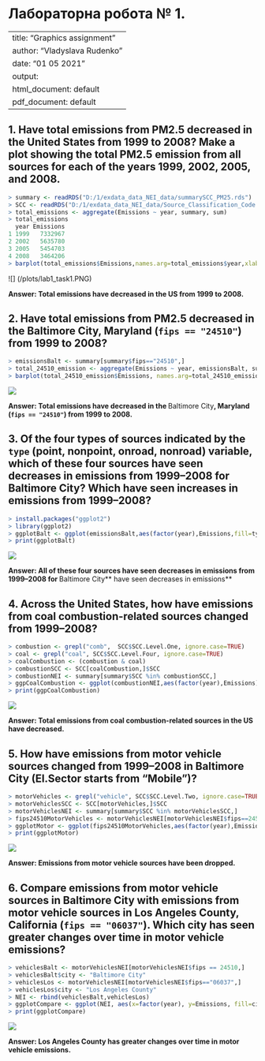 Лабораторна робота № 1.
================
---
title: "Graphics assignment"
author: "Vladyslava Rudenko"
date: "01 05 2021"
output:
  html_document: default
  pdf_document: default
---
## 1. Have total emissions from PM2.5 decreased in the United States from 1999 to 2008? Make a plot showing the **total** PM2.5 emission from all sources for each of the years 1999, 2002, 2005, and 2008.

``` r
> summary <- readRDS("D:/1/exdata_data_NEI_data/summarySCC_PM25.rds")
> SCC <- readRDS("D:/1/exdata_data_NEI_data/Source_Classification_Code.rds")
> total_emissions <- aggregate(Emissions ~ year, summary, sum)
> total_emissions
  year Emissions
1 1999   7332967
2 2002   5635780
3 2005   5454703
4 2008   3464206
> barplot(total_emissions$Emissions,names.arg=total_emissions$year,xlab="Year",ylab="Emissions",main="Total Emissions", col = "steelblue")
```

![] (/plots/lab1_task1.PNG)


**Answer: Total emissions have decreased in the US from 1999 to 2008.**

## 2. Have total emissions from PM2.5 decreased in the **Baltimore City**, Maryland (`fips == "24510"`) from 1999 to 2008?

```r
> emissionsBalt <- summary[summary$fips=="24510",]
> total_24510_emission <- aggregate(Emissions ~ year, emissionsBalt, sum)
> barplot(total_24510_emission$Emissions, names.arg=total_24510_emission$year, xlab="Year", ylab="Emissions", main="Total Emissions in the Baltimore City", col = "steelblue")
```
![](plots/lab1_task2.png)

**Answer: Total emissions have decreased in the **Baltimore City**, Maryland (`fips == "24510"`) from 1999 to 2008.**

## 3. Of the four types of sources indicated by the `type` (point, nonpoint, onroad, nonroad) variable, which of these four sources have seen decreases in emissions from 1999–2008 for **Baltimore City**? Which have seen increases in emissions from 1999–2008?

```r
> install.packages("ggplot2")
> library(ggplot2)
> ggplotBalt <- ggplot(emissionsBalt,aes(factor(year),Emissions,fill=type)) + geom_bar(stat="identity") + scale_fill_manual(values = c("tomato","skyblue","orange","purple")) + theme_bw() + guides() + facet_grid(.~type,scales = "free",space = "free") + labs(x="Year", y=expression("Total Emission")) + labs(title=expression("Emissions in Baltimore City"))
> print(ggplotBalt)
```
![](plots/lab1_task3.png)

**Answer: All of these four sources have seen decreases in emissions from 1999–2008 for **Baltimore City** have seen decreases in emissions**

## 4. Across the United States, how have emissions from coal combustion-related sources changed from 1999–2008?

```r
> combustion <- grepl("comb",  SCC$SCC.Level.One, ignore.case=TRUE)
> coal <- grepl("coal", SCC$SCC.Level.Four, ignore.case=TRUE) 
> coalCombustion <- (combustion & coal)
> combustionSCC <- SCC[coalCombustion,]$SCC
> combustionNEI <- summary[summary$SCC %in% combustionSCC,]
> ggpCoalCombustion <- ggplot(combustionNEI,aes(factor(year),Emissions)) + geom_bar(stat="identity") +  theme_bw() +  guides() + labs(x="Year", y=expression("Total emission")) + labs(title=expression("Coal combustion emissions"))
> print(ggpCoalCombustion)
```
![](plots/lab1_task4.png)

**Answer: Total emissions from coal combustion-related sources in the US have decreased.**

## 5. How have emissions from motor vehicle sources changed from 1999–2008 in **Baltimore City** (EI.Sector starts from "Mobile")?

```r
> motorVehicles <- grepl("vehicle", SCC$SCC.Level.Two, ignore.case=TRUE)
> motorVehiclesSCC <- SCC[motorVehicles,]$SCC
> motorVehiclesNEI <- summary[summary$SCC %in% motorVehiclesSCC,]
> fips24510MotorVehicles <- motorVehiclesNEI[motorVehiclesNEI$fips==24510,]
> ggplotMotor <- ggplot(fips24510MotorVehicles,aes(factor(year),Emissions)) + geom_bar(stat="identity") + theme_bw() +  guides() + labs(x="Year", y=expression("Total emission")) +  labs(title=expression("Motor vehicle emissions"))
> print(ggplotMotor)
```
![](plots/lab1_task5.png)

**Answer: Emissions from motor vehicle sources have been dropped.**

## 6. Compare emissions from motor vehicle sources in Baltimore City with emissions from motor vehicle sources in **Los Angeles County**, California (`fips == "06037"`). Which city has seen greater changes over time in motor vehicle emissions?

```r
> vehiclesBalt <- motorVehiclesNEI[motorVehiclesNEI$fips == 24510,]
> vehiclesBalt$city <- "Baltimore City"
> vehiclesLos <- motorVehiclesNEI[motorVehiclesNEI$fips=="06037",]
> vehiclesLos$city <- "Los Angeles County"
> NEI <- rbind(vehiclesBalt,vehiclesLos)
> ggplotCompare <- ggplot(NEI, aes(x=factor(year), y=Emissions, fill=city)) + geom_bar(aes(fill=year),stat="identity") + facet_grid(scales="free", space="free", .~city) + guides(fill=FALSE) + theme_bw() + labs(x="year", y=expression("Total PM"[2.5]*" Emission (Kilo-Tons)")) + labs(title=expression("Motor vehicle emissions"))
> print(ggplotCompare)
```
![](plots/lab1_task6.png)

**Answer: Los Angeles County has greater changes over time in motor vehicle emissions.**

